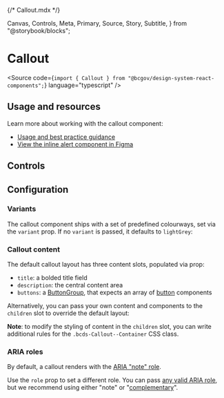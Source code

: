 {/* Callout.mdx */}

  Canvas,
  Controls,
  Meta,
  Primary,
  Source,
  Story,
  Subtitle,
} from "@storybook/blocks";


<Meta of={CalloutStories} />

# Callout

<Subtitle></Subtitle>

<Source
  code={`import { Callout } from "@bcgov/design-system-react-components";`}
  language="typescript"
/>

## Usage and resources

Learn more about working with the callout component:

- [Usage and best practice guidance]()
- [View the inline alert component in Figma](https://www2.gov.bc.ca/gov/content?id=8E36BE1D10E04A17B0CD4D913FA7AC43#designers)

## Controls

<Primary of={CalloutStories} />
<Controls of={CalloutStories.CalloutTemplate} />

## Configuration

### Variants

The callout component ships with a set of predefined colourways, set via the `variant` prop. If no `variant` is passed, it defaults to `lightGrey`:

<Canvas of={CalloutStories.CalloutTemplate} />
<Canvas of={CalloutStories.LightBlueTheme} />
<Canvas of={CalloutStories.LightGoldTheme} />
<Canvas of={CalloutStories.BlueTheme} />
<Canvas of={CalloutStories.GreyTheme} />
<Canvas of={CalloutStories.BlackTheme} />

### Callout content

The default callout layout has three content slots, populated via prop:

- `title`: a bolded title field
- `description`: the central content area
- `buttons`: a [ButtonGroup](/docs/components-button-buttongroup--docs), that expects an array of [button](/docs/components-button-button--docs) components

Alternatively, you can pass your own content and components to the `children` slot to override the default layout:

<Canvas of={CalloutStories.CustomCallout} />

**Note**: to modify the styling of content in the `children` slot, you can write additional rules for the `.bcds-Callout--Container` CSS class.

### ARIA roles

By default, a callout renders with the [ARIA "note" role](https://developer.mozilla.org/en-US/docs/Web/Accessibility/ARIA/Roles/note_role).

Use the `role` prop to set a different role. You can pass [any valid ARIA role](https://developer.mozilla.org/en-US/docs/Web/Accessibility/ARIA/Roles), but we recommend using either "note" or "[complementary](https://developer.mozilla.org/en-US/docs/Web/Accessibility/ARIA/Roles/complementary_role)".
